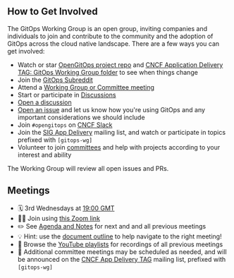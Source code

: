 ## How to Get Involved

The GitOps Working Group is an open group, inviting companies and individuals to join and contribute to the community and the adoption of GitOps across the cloud native landscape.
There are a few ways you can get involved:

- Watch or star [OpenGitOps project repo](https://github.com/open-gitops/project/blob/main/README.md#repositories) and [CNCF Application Delivery TAG: GitOps Working Group folder](https://github.com/cncf/tag-app-delivery/tree/main/gitops-wg) to see when things change
- Join the [GitOps Subreddit](https://www.reddit.com/r/GitOps/)
- Attend a [Working Group or Committee meeting](https://github.com/cncf/tag-app-delivery/tree/main/gitops-wg#meetings)
- Start or participate in [Discussions](https://github.com/open-gitops/project/discussions)
- [Open a discussion](https://github.com/open-gitops/project/discussions/new)
- [Open an issue](https://github.com/open-gitops/project/issues) and let us know how you're using GitOps and any important considerations we should include
- Join `#opengitops` on [CNCF Slack](https://slack.cncf.io/)
- Join the [SIG App Delivery](https://lists.cncf.io/g/cncf-tag-app-delivery/topics) mailing list, and watch or participate in topics prefixed with `[gitops-wg]`
- Volunteer to join [committees](https://github.com/open-gitops/project/blob/main/GOVERNANCE.md#committees) and help with projects according to your interest and ability

The Working Group will review all open issues and PRs.

## Meetings

- 🗓 3rd Wednesdays at [19:00 GMT](https://greenwichmeantime.com/time-gadgets/time-zone-converter/)
- 👩‍💻 Join using [this Zoom link](https://zoom.us/j/93779536510?pwd=TEFzbGRzREI3MVlkZmluemVkMEhHdz09)
- ✏️ See [Agenda and Notes](https://docs.google.com/document/d/1hxifmCdOV5_FbKloDJRWZQHq0ge-trXJKF-BgV4wHVk/) for next and and all previous meetings
- 💡 Hint: use the [document outline](https://support.google.com/docs/answer/6367684) to help navigate to the right meeting!
- 📼 Browse the [YouTube playlists](https://www.youtube.com/channel/UCI6iqYuuI4gZuOCZaks5i1g/playlists) for recordings of all previous meetings
- 📧 Additional committee meetings may be scheduled as needed, and will be announced on the [CNCF App Delivery TAG](https://github.com/cncf/tag-app-delivery) mailing list, prefixed with `[gitops-wg]`
